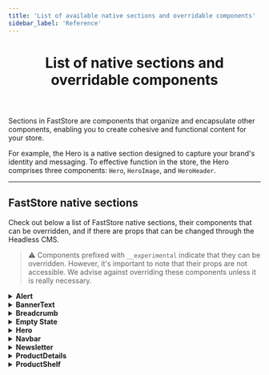 ```yaml
---
title: 'List of available native sections and overridable components'
sidebar_label: 'Reference'
---
```


<header>

# List of native sections and overridable components

</header>

Sections in FastStore are components that organize and encapsulate other components, enabling you to create cohesive and functional content for your store.

For example, the Hero is a native section designed to capture your brand's identity and messaging. To effective function in the store, the Hero comprises three components: `Hero`, `HeroImage`, and `HeroHeader`.

---

## FastStore native sections

Check out below a list of FastStore native sections, their components that can be overridden, and if there are props that can be changed through the Headless CMS.

>⚠️ Components prefixed with `__experimental` indicate that they can be overridden. However, it's important to note that their props are not accessible. We advise against overriding these components unless it is really necessary.

<details>
<summary><b>Alert</b></summary>

| Type                              | Availability                                                                                                                                                                          |
| --------------------------------- | ------------------------------------------------------------------------------------------------------------------------------------------------------------------------------------- |
| Documentation                     | <a href="/components/molecules/alert" target="_blank" className="nx-text-primary-600 nx-underline nx-decoration-from-font [text-underline-position:from-font]">Alert FastStore UI</a> |
| Overridable components            | `Alert` and `Icon`                                                                                                                                                                    |
| Headless CMS: props customization | <ul className="doc-list"><li> `Icon`</li><li> `dismissible`</li></ul>                                                                                                                 |

</details>

<details>
<summary><b>BannerText</b></summary>

| Type                              | Availability                                                                                                                                                                                      |
| --------------------------------- | ------------------------------------------------------------------------------------------------------------------------------------------------------------------------------------------------- |
| Documentation                     | <a href="/components/organisms/banner-text" target="_blank" className="nx-text-primary-600 nx-underline nx-decoration-from-font [text-underline-position:from-font]">Banner Text FastStore UI</a> |
| Overridable components            | <ul className="doc-list"><li> `BannerText`</li> <li> `BannerTextContent`</li></ul>                                                                                                                |
| Headless CMS: props customization | <ul className="doc-list"><li> `ColorVariant`</li><li> `Variant`</li></ul>                                                                                                                         |

</details>

<details>
<summary><b>Breadcrumb</b></summary>

| Type                              | Availability                                                                                                                                                                                    |
| --------------------------------- | ----------------------------------------------------------------------------------------------------------------------------------------------------------------------------------------------- |
| Documentation                     | <a href="/components/molecules/breadcrumb" target="_blank" className="nx-text-primary-600 nx-underline nx-decoration-from-font [text-underline-position:from-font]">Breadcrumb FastStore UI</a> |
| Overridable components            | <ul className="doc-list"><li>`Breadcrumb`</li><li>`Icon`</li></ul>                                                                                                                              |
| Headless CMS: props customization | <ul className="doc-list"><li>`Icon (HomeIcon)`</li></ul>                                                                                                                                        |

</details>

<details>
<summary><b>Empty State</b></summary>

| Type                              | Availability                                                                                                                                                                                      |
| --------------------------------- | ------------------------------------------------------------------------------------------------------------------------------------------------------------------------------------------------- |
| Documentation                     | <a href="/components/organisms/empty-state" target="_blank" className="nx-text-primary-600 nx-underline nx-decoration-from-font [text-underline-position:from-font]">Empty State FastStore UI</a> |
| Overridable components            | `EmptyState`                                                                                                                                                                                      |
| Headless CMS: props customization | Coming soon!                                                                                                                                                                                      |

</details>

<details>
<summary><b>Hero</b></summary>

| Type                              | Availability                                                                                                                                                                        |
| --------------------------------- | ----------------------------------------------------------------------------------------------------------------------------------------------------------------------------------- |
| Documentation                     | <a href="/components/organisms/hero" target="_blank" className="nx-text-primary-600 nx-underline nx-decoration-from-font [text-underline-position:from-font]">Hero FastStore UI</a> |
| Overridable Components            | <ul className="doc-list"><li> `Hero`</li><li> `HeroImage`</li><li> `HeroHeader`</li></ul>                                                                                           |
| Headless CMS: props customization | <ul className="doc-list"><li> `ButtonProps (Label, Icon)`</li><li> `ColorVariant`</li><li> `Variant`</li></ul>                                                                      |

</details>

<details>
<summary><b>Navbar</b></summary>

| Type                              | Availability                                                                                                                                                                                                                                                                                                                |
| --------------------------------- | --------------------------------------------------------------------------------------------------------------------------------------------------------------------------------------------------------------------------------------------------------------------------------------------------------------------------- |
| Documentation                     | <a href="/components/organisms/navbar" target="_blank" className="nx-text-primary-600 nx-underline nx-decoration-from-font [text-underline-position:from-font]">Navbar FastStore UI</a>                                                                                                                                     |
| Overridable components            | <ul className="doc-list"><li> `Navbar`</li> <li> `NavbarLinks`</li> <li> `NavbarLinksList`</li> <li> `NavbarSlider`</li> <li> `NavbarSliderHeader`</li> <li> `NavbarSliderContent`</li> <li> `NavbarSliderFooter`</li> <li> `NavbarHeader`</li> <li> `NavbarRow`</li> <li> `NavbarButtons`</li> <li>`IconButton` </li></ul> |
| Headless CMS: props customization | <ul className="doc-list"><li>NavbarRow: `Logo`</li><li>NavbarButtons: `SignIn Button Icon`, `Cart Icon`</li><li>Navigation: ` Regionalization Icon`, `Menu Icon`, `Home Icon`</li></ul>                                                                                                                                     |

</details>

<details>
<summary><b>Newsletter</b></summary>

| Type                              | Availability                                                                                                                                                                           |
| --------------------------------- | -------------------------------------------------------------------------------------------------------------------------------------------------------------------------------------- |
| Documentation                     | Coming soon!                                                                                                                                                                           |
| Overridable components            | <ul className="doc-list"><li> `ToastIconSuccess`</li> <li> `ToastIconError`</li> <li> `HeaderIcon`</li> <li> `InputFieldName`</li> <li> `InputFieldEmail`</li> <li> `Button`</li></ul> |
| Headless CMS: props customization | <ul className="doc-list"><li> `Icon`</li><li> `Variant (Lite / Full)`</li></ul>                                                                                                        |

</details>

<details>
<summary>
  <b>ProductDetails</b>
</summary>

| Type                              | Availability                                                                                                                                                                                                                                                                                                                                                                                     |
| --------------------------------- | ------------------------------------------------------------------------------------------------------------------------------------------------------------------------------------------------------------------------------------------------------------------------------------------------------------------------------------------------------------------------------------------------ |
| Documentation                     | <a href="/components" target="_blank" className="nx-text-primary-600 nx-underline nx-decoration-from-font [text-underline-position:from-font]">FastStore UI</a>                                                                                                                                                                                                                                  |
| Overridable components            | <ul className="doc-list"><li> `ProductTitle`</li><li> `DiscountBadge`</li><li> `BuyButton`</li><li> `Icon`</li><li> `Price`</li><li> `QuantitySelector`</li><li> `SkuSelector`</li><li> `ShippingSimulation`</li><li> `ImageGallery`</li><li> `ImageZoom`</li><li> `__experimentalImageGalleryImage`</li><li> `__experimentalImageGallery`</li><li> `__experimentalShippingSimulation`</li></ul> |
| Headless CMS: props customization | <ul className="doc-list"><li>ProductTitle: `showDiscountBadge`, `discountBadgeSize`, `showReferenceNumber`</li><li>BuyButton: `Icon`</li></ul>                                                                                                                                                                                                                                                   |

</details>

<details>
<summary><b>ProductShelf</b></summary>

| Type                              | Availability                                                                                                                                                                                          |
| --------------------------------- | ----------------------------------------------------------------------------------------------------------------------------------------------------------------------------------------------------- |
| Documentation                     | <a href="/components/organisms/product-shelf" target="_blank" className="nx-text-primary-600 nx-underline nx-decoration-from-font [text-underline-position:from-font]">Product Shelf FastStore UI</a> |
| Overridable components            | <ul className="doc-list"><li> `ProductShelf`</li><li> `__experimentalCarousel`</li><li> `__experimentalProductCard`</li></ul>                                                                         |
| Headless CMS: props customization | <ul className="doc-list"><li>Product Card Configuration: `showDiscountBadge`, `bordered`</li></ul>                                                                                                    |

</details>

